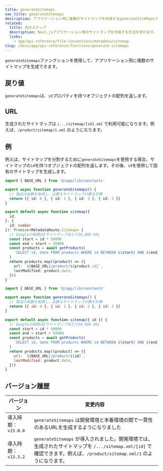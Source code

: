 ```yaml
---
title: generateSitemaps
nav_title: generateSitemaps
description: アプリケーション用に複数のサイトマップを作成するgenerateSiteMapsファンクションの使用方法を学びます。
related:
  title: 次のステップ
  description: Next.jsアプリケーション用のサイトマップを作成する方法を学びます。
  links:
    - app/api-reference/file-conventions/metadata/sitemap
slug: /docs/app/api-reference/functions/generate-sitemaps
---
```


`generateSitemaps`ファンクションを使用して、アプリケーション用に複数のサイトマップを生成できます。

## 戻り値

`generateSitemaps`は、`id`プロパティを持つオブジェクトの配列を返します。

## URL

生成されたサイトマップは `/.../sitemap/[id].xml` で利用可能になります。例えば、`/product/sitemap/1.xml` のようになります。

## 例

例えば、サイトマップを分割するために`generateSitemaps`を使用する場合、サイトマップの`id`を持つオブジェクトの配列を返します。その後、`id`を使用して固有のサイトマップを生成します。

```ts filename="app/product/sitemap.ts" switcher
import { BASE_URL } from '@/app/lib/constants'

export async function generateSitemaps() {
  // 製品の総数を取得し、必要なサイトマップの数を計算
  return [{ id: 0 }, { id: 1 }, { id: 2 }, { id: 3 }]
}

export default async function sitemap({
  id,
}: {
  id: number
}): Promise<MetadataRoute.Sitemap> {
  // Googleの制限は1サイトマップあたり50,000 URL
  const start = id * 50000
  const end = start + 50000
  const products = await getProducts(
    `SELECT id, date FROM products WHERE id BETWEEN ${start} AND ${end}`
  )
  return products.map((product) => ({
    url: `${BASE_URL}/product/${product.id}`,
    lastModified: product.date,
  }))
}
```

```js filename="app/product/sitemap.js" switcher
import { BASE_URL } from '@/app/lib/constants'

export async function generateSitemaps() {
  // 製品の総数を取得し、必要なサイトマップの数を計算
  return [{ id: 0 }, { id: 1 }, { id: 2 }, { id: 3 }]
}

export default async function sitemap({ id }) {
  // Googleの制限は1サイトマップあたり50,000 URL
  const start = id * 50000
  const end = start + 50000
  const products = await getProducts(
    `SELECT id, date FROM products WHERE id BETWEEN ${start} AND ${end}`
  )
  return products.map((product) => ({
    url: `${BASE_URL}/product/${id}`,
    lastModified: product.date,
  }))
}
```

## バージョン履歴

| バージョン | 変更内容 |
| --------- | ---------------------------------------------------------------------------------------------------------------------------------------------------- |
| 導入時期：`v15.0.0` | `generateSitemaps` は開発環境と本番環境の間で一貫性のあるURLを生成するようになりました |
| 導入時期：`v13.3.2` | `generateSitemaps` が導入されました。開発環境では、生成されたサイトマップを `/.../sitemap.xml/[id]` で確認できます。例えば、`/product/sitemap.xml/1` のようになります。 |